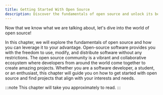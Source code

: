```yaml
---
title: Getting Started With Open Source
description: Discover the fundamentals of open source and unlock its benefits! Explore the vibrant world of collaborative projects and find your perfect fit.
---
```



<p class="lead">
	Now that we know what we are talking about, let's dive into the world of open
	source!
</p>

In this chapter, we will explore the fundamentals of open source and how you can leverage it to your advantage. Open-source software provides you with the freedom to use, modify, and distribute software without any restrictions. The open source community is a vibrant and collaborative ecosystem where developers from around the world come together to create amazing projects. Whether you are a software developer, a student, or an enthusiast, this chapter will guide you on how to get started with open source and find projects that align with your interests and needs.

:::note
This chapter will take you approximately **<GuideReadingTime slug="guide/getting-started-with-open-source" />** to read.
:::
